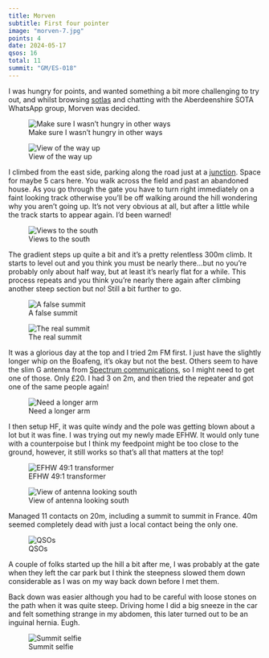 ```yaml
---
title: Morven
subtitle: First four pointer
image: "morven-7.jpg"
points: 4
date: 2024-05-17
qsos: 16
total: 11
summit: "GM/ES-018"
---
```


I was hungry for points, and wanted something a bit more challenging to try out, and whilst browsing [sotlas](https://sotl.as/map/) and chatting with the Aberdeenshire SOTA WhatsApp group, Morven was decided.

![Make sure I wasn't hungry in other ways](morven-1.jpg)

![View of the way up](morven-2.jpg){group="my-gallery"}

I climbed from the east side, parking along the road just at a [junction](https://maps.app.goo.gl/wwGugdext5RNCAbA9). Space for maybe 5 cars here. You walk across the field and past an abandoned house. As you go through the gate you have to turn right immediately on a faint looking track otherwise you'll be off walking around the hill wondering why you aren't going up. It's not very obvious at all, but after a little while the track starts to appear again. I'd been warned!

![Views to the south](morven-4.jpg){group="my-gallery"}

The gradient steps up quite a bit and it's a pretty relentless 300m climb. It starts to level out and you think you must be nearly there...but no you're probably only about half way, but at least it's nearly flat for a while. This process repeats and you think you're nearly there again after climbing another steep section but no! Still a bit further to go.

![A false summit](morven-5.jpg){group="my-gallery"}

![The real summit](morven-7.jpg){group="my-gallery"}

It was a glorious day at the top and I tried 2m FM first. I just have the slightly longer whip on the Boafeng, it's okay but not the best. Others seem to have the slim G antenna from [Spectrum communications](http://www.spectrumcomms.co.uk/Aerials.htm), so I might need to get one of those. Only £20. I had 3 on 2m, and then tried the repeater and got one of the same people again!

![Need a longer arm](morven-11.jpg){group="my-gallery"}

I then setup HF, it was quite windy and the pole was getting blown about a lot but it was fine. I was trying out my newly made EFHW. It would only tune with a counterpoise but I think my feedpoint might be too close to the ground, however, it still works so that's all that matters at the top!

![EFHW 49:1 transformer](morven-12.jpg){group="my-gallery"}

![View of antenna looking south](morven-13.jpg){group="my-gallery"}

Managed 11 contacts on 20m, including a summit to summit in France. 40m seemed completely dead with just a local contact being the only one.

![QSOs](qsos.png){group="my-gallery"}

A couple of folks started up the hill a bit after me, I was probably at the gate when they left the car park but I think the steepness slowed them down considerable as I was on my way back down before I met them.

Back down was easier although you had to be careful with loose stones on the path when it was quite steep. Driving home I did a big sneeze in the car and felt something strange in my abdomen, this later turned out to be an inguinal hernia. Eugh.

![Summit selfie](morven-6.jpg){group="my-gallery"}
